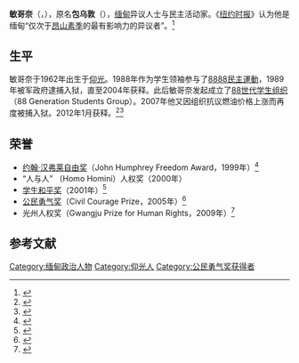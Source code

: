 {{Infobox person
|name = 敏哥奈<br><small>{{lang|my|မင်းကိုနိုင်}}</small>
|image = MKN2.jpg
|birth_name = Paw Oo Tun
|birth_date = {{birth date and age|1962|10|18|mf=y}}
|birth_place = {{MMR-1948}}[[孟邦|孟邦]][[毛淡棉縣|毛淡棉縣]][[木冬鎮|木冬鎮]]
|nationality = {{RUM}}
|parents = Thet Nyunt and Hla Kyi
|movement = [[8888民主運動|8888民主運動]]
|organization = [[緬甸全國學生會聯盟|緬甸全國學生會聯盟]]<br />[[88世代學生團|88世代學生團]]
|awards = [[光州人权奖|光州人权奖]] (2009)<br />[[公民勇气奖|公民勇气奖]] (2005)<br />[[约翰·汉弗莱自由奖|约翰·汉弗莱自由奖]] (1999)<br />[[民主服务奖章|民主服务奖章]] (2012)
}}
{{緬甸民主運動}}
'''敏哥奈'''（{{lang-my|မင်းကိုနိုင်}}，{{bd|1962年|10月18日|||မင်းကိုနိုင်}}），原名'''包乌敦'''（{{lang-my|ပေါ်ဦးထွန်း}}），[[缅甸|缅甸]]异议人士与民主活动家。《[[纽约时报|纽约时报]]》认为他是缅甸“仅次于[[昂山素季|昂山素季]]的最有影响力的异议者”。<ref>{{cite web |url=http://www.nytimes.com/2007/10/14/world/asia/14myanmar.html?pagewanted=print |title=Myanmar Arrests 4 Top Dissidents, Human Rights Group Says |author=Seth Mydans |date=13 October 2007 |work= |publisher=''The New York Times'' |accessdate=13 January 2012 |archive-date=2013-05-22 |archive-url=https://web.archive.org/web/20130522164707/http://www.nytimes.com/2007/10/14/world/asia/14myanmar.html?pagewanted=print |dead-url=no }}</ref>

== 生平 ==
敏哥奈于1962年出生于[[仰光|仰光]]。1988年作为学生领袖参与了[[8888民主運動|8888民主運動]]，1989年被军政府逮捕入狱，直至2004年获释。此后敏哥奈发起成立了[[88世代学生组织|88世代学生组织]]（88 Generation Students Group）。2007年他又因组织抗议燃油价格上涨而再度被捕入狱。2012年1月获释。<ref>{{cite web|url=http://www.bbc.co.uk/zhongwen/simp/world/2012/01/120113_burma_prisoners_profiles.shtml|title=人物：缅甸著名政治犯|work=BBC中文网|accessdate=2012-01-14|archive-date=2012-01-14|archive-url=https://web.archive.org/web/20120114165744/http://www.bbc.co.uk/zhongwen/simp/world/2012/01/120113_burma_prisoners_profiles.shtml|dead-url=no}}</ref><ref>{{cite web|url=http://www.dw-world.de/dw/article/0,,15665451,00.html|title=缅甸释放政治犯敏哥奈|work=德国之声中文网|date=2012-01-13|accessdate=2012-01-14|archive-date=2012-01-14|archive-url=https://web.archive.org/web/20120114174748/http://www.dw-world.de/dw/article/0,,15665451,00.html|dead-url=no}}</ref>

== 荣誉 ==
* [[约翰·汉弗莱自由奖|约翰·汉弗莱自由奖]]（John Humphrey Freedom Award，1999年）<ref>{{cite web |url=http://www.dd-rd.ca/site/humphrey_award/index.php?id=1411&subsection=past_winners |title=Min Ko Naing and Cynthia Maung (Burma) |author=Cynthia Maung |date= |work= |publisher=Rights & Democracy |accessdate=11 May 2011 |deadurl=yes |archiveurl=https://web.archive.org/web/20110706175804/http://www.dd-rd.ca/site/humphrey_award/index.php?id=1411&subsection=past_winners |archivedate=2011年7月6日 }}</ref>
* “人与人” （Homo Homini）人权奖（2000年）
* [[学生和平奖|学生和平奖]]（2001年）<ref>{{cite web|url=http://clovekvtisni.cz/index2en.php?id=549|title=PREVIOUS RECIPIENTS OF THE HOMO HOMINI AWARD|author=|date=|work=|publisher=People in Need|accessdate=11 May 2011|deadurl=yes|archiveurl=https://web.archive.org/web/20110501192644/http://clovekvtisni.cz/index2en.php?id=549|archivedate=2011年5月1日}}</ref>
* [[公民勇气奖|公民勇气奖]]（Civil Courage Prize，2005年）<ref>{{cite web |url=http://www.civilcourageprize.org/honoree-2005.htm |title=2005 Civil Courage Prize Honorees |author= |year=2010 |work= |publisher=civilcourageprize.org |accessdate=11 May 2011 |archive-date=2012-03-24 |archive-url=https://web.archive.org/web/20120324000800/http://www.civilcourageprize.org/honoree-2005.htm |dead-url=no }}</ref>
* 光州人权奖（Gwangju Prize for Human Rights，2009年）<ref name="GP">{{cite web |url=http://518.org/eng/html/main.html?TM18MF=03020000 |title=Gwangju Prize for Human Rights |author= |date= |work= |publisher=May 18 Memorial Foundation |accessdate=24 April 2011 |archive-url=https://web.archive.org/web/20110603040007/http://www.518.org/eng/html/main.html?TM18MF=03020000 |archive-date=2011-06-03 |dead-url=yes }}</ref>

== 参考文献 ==
{{Reflist}}

{{公民勇气奖获得者}}
{{DEFAULTSORT:Min Ko Naing}}
[[Category:缅甸政治人物|Category:缅甸政治人物]]
[[Category:仰光人|Category:仰光人]]
[[Category:公民勇气奖获得者|Category:公民勇气奖获得者]]